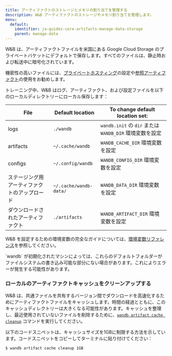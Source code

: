 ---
title: アーティファクトのストレージとメモリの割り当てを管理する
description: W&B アーティファクトのストレージやメモリ割り当てを管理します。
menu:
  default:
    identifier: ja-guides-core-artifacts-manage-data-storage
    parent: manage-data
---

W&B は、アーティファクトファイルを米国にある Google Cloud Storage のプライベートバケットにデフォルトで保存します。すべてのファイルは、静止時および転送中に暗号化されています。

機密性の高いファイルには、[プライベートホスティング](/ja/guides/hosting/)の設定や[参照アーティファクト](/ja/../track-external-files)の使用をお勧めします。

トレーニング中、W&B はログ、アーティファクト、および設定ファイルを以下のローカルディレクトリーにローカル保存します：

| File | Default location | To change default location set: |
| ---- | ---------------- | ------------------------------- |
| logs | `./wandb` | `wandb.init` の `dir` または `WANDB_DIR` 環境変数を設定 |
| artifacts | `~/.cache/wandb` | `WANDB_CACHE_DIR` 環境変数を設定 |
| configs | `~/.config/wandb` | `WANDB_CONFIG_DIR` 環境変数を設定 |
| ステージング用アーティファクトのアップロード | `~/.cache/wandb-data/` | `WANDB_DATA_DIR` 環境変数を設定 |
| ダウンロードされたアーティファクト | `./artifacts` | `WANDB_ARTIFACT_DIR` 環境変数を設定 |

W&B を設定するための環境変数の完全なガイドについては、[環境変数リファレンス](/ja/guides/models/track/environment-variables)を参照してください。

<Warning>
`wandb` が初期化されたマシンによっては、これらのデフォルトフォルダーがファイルシステムの書き込み可能な部分にない場合があります。これによりエラーが発生する可能性があります。
</Warning>

### ローカルのアーティファクトキャッシュをクリーンアップする

W&B は、共通ファイルを共有するバージョン間でダウンロードを高速化するためにアーティファクトファイルをキャッシュします。時間の経過とともに、このキャッシュディレクトリーは大きくなる可能性があります。キャッシュを整理し、最近使用されていないファイルを削除するために、[`wandb artifact cache cleanup`](/ja/ref/cli/wandb-artifact/wandb-artifact-cache/) コマンドを実行してください。

以下のコードスニペットは、キャッシュサイズを1GBに制限する方法を示しています。コードスニペットをコピーしてターミナルに貼り付けてください：

```bash
$ wandb artifact cache cleanup 1GB
```